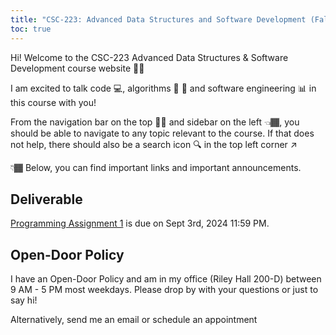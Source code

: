 ```yaml
---
title: "CSC-223: Advanced Data Structures and Software Development (Fall 2024)"
toc: true
---
```


Hi! Welcome to the CSC-223 Advanced Data Structures & Software Development course website 👋🏾

I am excited to talk code 💻, algorithms 🔄 🔀 and software engineering 📊 in this course with you!

From the navigation bar on the top ☝🏾 and sidebar on the left 👈🏾, you should be able to navigate to any topic relevant to the course. If that does not help, there should also be a search icon 🔍 in the top left corner ↗️

👇🏾 Below, you can find important links and important announcements.

::: {.callout-caution}

# Deliverable

[Programming Assignment 1](https://docs.google.com/document/d/1HIKpiqWcxSTER-SAyb88wG-b-Qe_S9w_L5uRBXlrwaY/edit?usp=sharing) is due on Sept 3rd, 2024 11:59 PM.
:::

::: {.callout-tip}
## Open-Door Policy
I have an Open-Door Policy and am in my office (Riley Hall 200-D) between 9 AM - 5 PM most weekdays. Please drop by with your questions or just to say hi!

Alternatively, send me an email or schedule an appointment
:::

